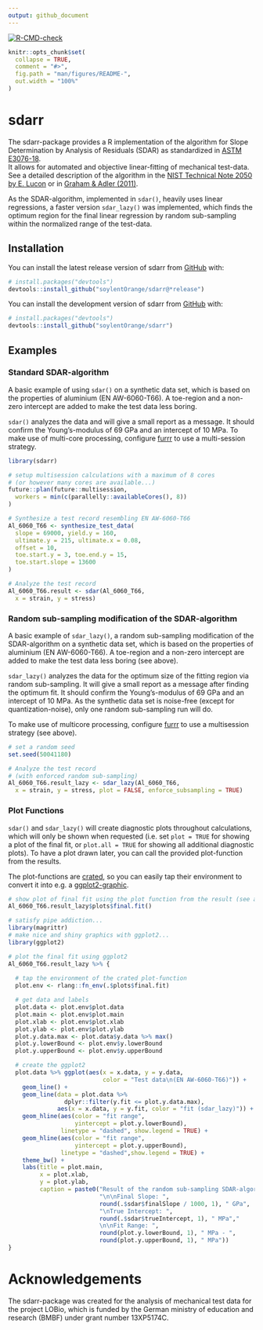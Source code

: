 ```yaml
---
output: github_document
---
```


<!-- badges: start -->
[![R-CMD-check](https://github.com/soylentOrange/sdarr/actions/workflows/R-CMD-check.yaml/badge.svg)](https://github.com/soylentOrange/sdarr/actions/workflows/R-CMD-check.yaml)
<!-- [![CRAN](http://www.r-pkg.org/badges/version/sdarr)](https://cran.r-project.org/package=sdarr) -->
<!-- badges: end -->

<!-- README.md is generated from README.Rmd. Please edit that file -->

```r
knitr::opts_chunk$set(
  collapse = TRUE,
  comment = "#>",
  fig.path = "man/figures/README-",
  out.width = "100%"
)
```

# sdarr

The sdarr-package provides a R implementation of the algorithm for Slope Determination by Analysis of Residuals (SDAR) as standardized in [ASTM E3076-18](https://doi.org/10.1520/E3076-18).  
It allows for automated and objective linear-fitting of mechanical test-data. See a detailed description of the algorithm in the [NIST Technical Note 2050 by E. Lucon](https://doi.org/10.6028/NIST.TN.2050) or in [Graham & Adler (2011)](https://doi.org/10.1520/JTE103038).  
  
As the SDAR-algorithm, implemented in `sdar()`, heavily uses linear regressions, a faster version `sdar_lazy()` was implemented, which finds the optimum region for the final linear regression by random sub-sampling within the normalized range of the test-data.
  
## Installation

You can install the latest release version of sdarr from [GitHub](https://github.com/) with:

``` r
# install.packages("devtools")
devtools::install_github("soylentOrange/sdarr@*release")
```

You can install the development version of sdarr from [GitHub](https://github.com/) with:

``` r
# install.packages("devtools")
devtools::install_github("soylentOrange/sdarr")
```

## Examples

### Standard SDAR-algorithm

A basic example of using `sdar()` on a synthetic data set, which is based on the properties of aluminium (EN AW-6060-T66).
A toe-region and a non-zero intercept are added to make the test data less boring.  
  
`sdar()` analyzes the data and will give a small report as a message.
It should confirm the Young's-modulus of 69 GPa and an intercept of 10 MPa.
To make use of multi-core processing, configure [furrr](https://furrr.futureverse.org/) to use a multi-session strategy.

```r
library(sdarr)

# setup multisession calculations with a maximum of 8 cores
# (or however many cores are available...)
future::plan(future::multisession,
  workers = min(c(parallelly::availableCores(), 8))
)

# Synthesize a test record resembling EN AW-6060-T66
Al_6060_T66 <- synthesize_test_data(
  slope = 69000, yield.y = 160,
  ultimate.y = 215, ultimate.x = 0.08,
  offset = 10,
  toe.start.y = 3, toe.end.y = 15,
  toe.start.slope = 13600
)

# Analyze the test record
Al_6060_T66.result <- sdar(Al_6060_T66,
  x = strain, y = stress)
```

### Random sub-sampling modification of the SDAR-algorithm

A basic example of `sdar_lazy()`, a random sub-sampling modification of the SDAR-algorithm on a synthetic data set, which is based on the properties of aluminium (EN AW-6060-T66).
A toe-region and a non-zero intercept are added to make the test data less boring (see above).  
  
`sdar_lazy()` analyzes the data for the optimum size of the fitting region via random sub-sampling. It will give a small report as a message after finding the optimum fit.
It should confirm the Young's-modulus of 69 GPa and an intercept of 10 MPa.
As the synthetic data set is noise-free (except for quantization-noise), only one random sub-sampling run will do.

To make use of multicore processing, configure [furrr](https://furrr.futureverse.org/) to use a multisession strategy (see above).

```r
# set a random seed
set.seed(50041180)

# Analyze the test record
# (with enforced random sub-sampling)
Al_6060_T66.result_lazy <- sdar_lazy(Al_6060_T66,
  x = strain, y = stress, plot = FALSE, enforce_subsampling = TRUE)
```

### Plot Functions

`sdar()` and `sdar_lazy()` will create diagnostic plots throughout calculations, which will only be shown when requested (i.e. set `plot = TRUE` for showing a plot of the final fit, or `plot.all = TRUE` for showing all additional diagnostic plots). To have a plot drawn later, you can call the provided plot-function from the results.  

The plot-functions are [crated](https://github.com/r-lib/carrier), so you can easily tap their environment to convert it into e.g. a [ggplot2-graphic](https://ggplot2.tidyverse.org/).

```r
# show plot of final fit using the plot function from the result (see above)
Al_6060_T66.result_lazy$plots$final.fit()
```

```r
# satisfy pipe addiction...
library(magrittr)
# make nice and shiny graphics with ggplot2...
library(ggplot2)

# plot the final fit using ggplot2
Al_6060_T66.result_lazy %>% {
  
  # tap the environment of the crated plot-function
  plot.env <- rlang::fn_env(.$plots$final.fit)

  # get data and labels
  plot.data <- plot.env$plot.data
  plot.main <- plot.env$plot.main
  plot.xlab <- plot.env$plot.xlab
  plot.ylab <- plot.env$plot.ylab
  plot.y.data.max <- plot.data$y.data %>% max()
  plot.y.lowerBound <- plot.env$y.lowerBound
  plot.y.upperBound <- plot.env$y.upperBound

  # create the ggplot2
  plot.data %>% ggplot(aes(x = x.data, y = y.data,
                           color = "Test data\n(EN AW-6060-T66)")) +
    geom_line() +
    geom_line(data = plot.data %>%
                dplyr::filter(y.fit <= plot.y.data.max),
              aes(x = x.data, y = y.fit, color = "fit (sdar_lazy)")) +
    geom_hline(aes(color = "fit range",
                   yintercept = plot.y.lowerBound),
               linetype = "dashed", show.legend = TRUE) +
    geom_hline(aes(color = "fit range",
                   yintercept = plot.y.upperBound),
               linetype = "dashed",show.legend = TRUE) +
    theme_bw() +
    labs(title = plot.main,
         x = plot.xlab,
         y = plot.ylab,
         caption = paste0("Result of the random sub-sampling SDAR-algorithm:",
                          "\n\nFinal Slope: ",
                          round(.$sdar$finalSlope / 1000, 1), " GPa",
                          "\nTrue Intercept: ",
                          round(.$sdar$trueIntercept, 1), " MPa","
                          \n\nFit Range: ",
                          round(plot.y.lowerBound, 1), " MPa - ",
                          round(plot.y.upperBound, 1), " MPa"))
}
```

# Acknowledgements

The sdarr-package was created for the analysis of mechanical test data for the project LOBio, which is funded by the German ministry of education and research (BMBF) under grant number 13XP5174C.
